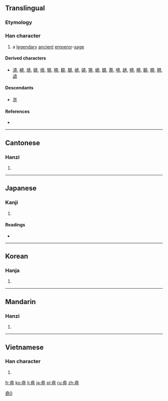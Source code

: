 {{also|尧}}
==Translingual==
{{Hani-forms|[[尧]]|堯}}

===Etymology===
{{Han compound|垚|兀|ls=ic}}

===Han character===
{{Han char|rn=32|rad=土|as=09|sn=12|four=4021<sub>1</sub>|canj=土土土山 (GGGU)|ids=⿱[[垚]][[兀]]}}

# a [[legendary]] [[ancient]] [[emperor]]-[[sage]]

====Derived characters====
* [[澆]], [[繞]], [[燒]], [[嬈]], [[僥]], [[驍]], [[曉]], [[饒]], [[顤]], [[嶢]], [[磽]], [[獟]], [[蟯]], [[鐃]], [[蕘]], [[嘵]], [[趬]], [[橈]], [[皢]], [[饒]], [[膮]], [[翹]], [[譊]]

====Descendants====
* [[尧]]

====References====
* {{Han ref|kx=0234.010|dkj=05272|dj=0471.100|hdz=10459.140|uh=582F|ud=22575|bh=B3F3|bd=46067}}

----

==Cantonese==

===Hanzi===
{{yue-hanzi|jyut=|y=yiu4|sim=尧}}

# {{defn|lang=yue|sort=土09}}

----

==Japanese==

===Kanji===
{{ja-kanji|grade=|rs=土09}}

# {{defn|lang=ja|sort=土09}}

====Readings====
* {{ja-readings|on=[[ぎょう]] (gyō)|kun=[[たかい]] (takai)}}

----

==Korean==

===Hanja===
{{ko-hanja|hangeul=요|rv=yo|mr=yo}}

# {{defn|lang=ko|sort=土09}}

----

==Mandarin==

===Hanzi===
{{cmn-hanzi|sim=尧|pin=[[yáo]] ([[yao2]])|wg=yao<sup>2</sup>}}

# {{defn|lang=cmn|sort=土09}}

----

==Vietnamese==

===Han character===
{{vi-hantu|[[nghiêu]], [[nghẻo]], [[nghễu]], [[nhao]], [[nhiều]]|rs=土09}}

# {{defn|lang=vi|sort=土09}}

[[Category:CJKV characters simplified differently in Japan and China|堯0]]

[[fr:堯]]
[[ko:堯]]
[[li:堯]]
[[ja:堯]]
[[pl:堯]]
[[ru:堯]]
[[zh:堯]]